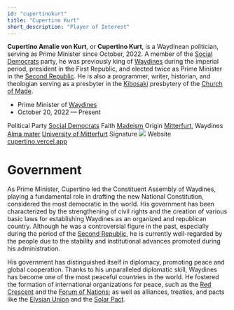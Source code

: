 ```yaml
---
id: "cupertinokurt"
title: "Cupertino Kurt"
short_description: "Player of Interest"
---
```


**Cupertino Amalie von Kurt**, or **Cupertino Kurt**, is a Waydinean politician, serving as Prime Minister
since October, 2022. A member of the [Social Democrats](<Social_Democrats_(Waydines)>) party, he was
previously king of [Waydines](Waydines) during the imperial period, president in the First Republic,
and elected twice as Prime Minister in the [Second Republic](Second_Republic_of_Waydines). He is
also a programmer, writer, historian, and theologian serving as a presbyter in the
[Kibosaki](Kibosaki) presbytery of the [Church of Made](Madeism).

<QuickFacts title="Cupertino von Kurt">
    <tr>
        <td colSpan="2">
            <Picture
                image="https://res.cloudinary.com/dp8usdrjl/image/upload/v1742054620/cuper_sanref.png"
                height="14rem"
                centered={true}
            />
        </td>
    </tr>
    <tr>
        <td colSpan="2" class="text-center">
            <ul>
                <li>
                    Prime Minister of <a href="Waydines">Waydines</a>
                </li>
                <li style="font-weight: 400">October 20, 2022 &mdash; Present</li>
            </ul>
        </td>
    </tr>
    <tr>
        <td>Political Party</td>
        <td>
            <a href="Social_Democrats_(Waydines)">Social Democrats</a>
        </td>
    </tr>
    <tr>
        <td>Faith</td>
        <td>
            <a href="Madeism">Madeism</a>
        </td>
    </tr>
    <tr>
        <td>Origin</td>
        <td>
            <a href="Mitterfurt">Mitterfurt</a>, Waydines
        </td>
    </tr>
    <tr>
        <td>
            <a href="https://en.wikipedia.org/wiki/Alma_mater">Alma mater</a>
        </td>
        <td>
            <a href="University_of_Mitterfurt">University of Mitterfurt</a>
        </td>
    </tr>
    <tr>
        <td>Signature</td>
        <td>
            <img src="https://res.cloudinary.com/dp8usdrjl/image/upload/v1741914212/signaturekurt_bzirt2.svg" />
        </td>
    </tr>
    <tr>
        <td>Website</td>
        <td><a href="https://cupertino.vercel.app/en">cupertino.vercel.app</a></td>
    </tr>
</QuickFacts>

# Government

As Prime Minister, Cupertino led the Constituent Assembly of Waydines, playing a fundamental role in
drafting the new National Constitution, considered the most democratic in the world. His government
has been characterized by the strengthening of civil rights and the creation of various basic laws
for establishing Waydines as an organized and republican country. Although he was a controversial
figure in the past, especially during the period of the
[Second Republic](Second_Republic_of_Waydines), he is currently well-regarded by the people due to
the stability and institutional advances promoted during his administration.

His government has distinguished itself in diplomacy, promoting peace and global cooperation. Thanks
to his unparalleled diplomatic skill, Waydines has become one of the most peaceful countries in the
world. He fostered the formation of international organizations for peace, such as the
[Red Crescent](Red_Crescent) and the [Forum of Nations](Forum_of_Nations); as well as alliances,
treaties, and pacts like the [Elysian Union](Elysian_Union) and the [Solar Pact](Solar_Pact).
